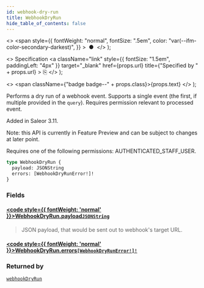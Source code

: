 ```yaml
---
id: webhook-dry-run
title: WebhookDryRun
hide_table_of_contents: false
---
```


  <>
    <span
      style={{
        fontWeight: "normal",
        fontSize: ".5em",
        color: "var(--ifm-color-secondary-darkest)",
      }}
    >
      &nbsp;●&nbsp;
    </span>
  </>
);

  <>
    Specification
    <a
      className="link"
      style={{ fontSize: "1.5em", paddingLeft: "4px" }}
      target="\_blank"
      href={props.url}
      title={"Specified by " + props.url}
    >
      ⎘
    </a>
  </>
);

  <>
    <span className={"badge badge--" + props.class}>{props.text}</span>
  </>
);

Performs a dry run of a webhook event. Supports a single event (the first, if multiple provided in the `query`). Requires permission relevant to processed event.

Added in Saleor 3.11.

Note: this API is currently in Feature Preview and can be subject to changes at later point.

Requires one of the following permissions: AUTHENTICATED_STAFF_USER.

```graphql
type WebhookDryRun {
  payload: JSONString
  errors: [WebhookDryRunError!]!
}
```

### Fields

#### [<code style={{ fontWeight: 'normal' }}>WebhookDryRun.<b>payload</b></code>](#)<Bullet />[`JSONString`](../../api-reference/miscellaneous/scalars/jsonstring) <Badge class="secondary" text="scalar"/> <Badge class="secondary" text="miscellaneous"/>

> JSON payload, that would be sent out to webhook's target URL.

#### [<code style={{ fontWeight: 'normal' }}>WebhookDryRun.<b>errors</b></code>](#)<Bullet />[`[WebhookDryRunError!]!`](../../api-reference/webhooks/objects/webhook-dry-run-error) <Badge class="secondary" text="non-null"/> <Badge class="secondary" text="object"/> <Badge class="secondary" text="webhooks"/>

>

### Returned by

[`webhookDryRun`](../../api-reference/webhooks/mutations/webhook-dry-run) <Badge class="secondary" text="mutation"/>
